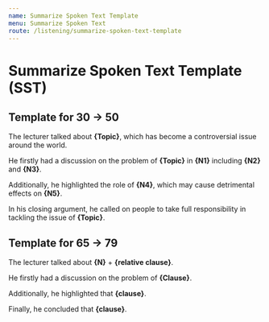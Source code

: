 ```yaml
---
name: Summarize Spoken Text Template
menu: Summarize Spoken Text
route: /listening/summarize-spoken-text-template
---
```


# Summarize Spoken Text Template (SST)

## Template for 30 -> 50

The lecturer talked about **{Topic}**, which has become a controversial issue around the world.

He firstly had a discussion on the problem of **{Topic}** in **{N1}** including **{N2}** and **{N3}**.

Additionally, he highlighted the role of **{N4}**, which may cause detrimental effects on **{N5}**.

In his closing argument, he called on people to take full responsibility in tackling the issue of
**{Topic}**.

## Template for 65 -> 79

The lecturer talked about **{N}** + **{relative clause}**.

He firstly had a discussion on the problem of **{Clause}**.

Additionally, he highlighted that **{clause}**.

Finally, he concluded that **{clause}**.
